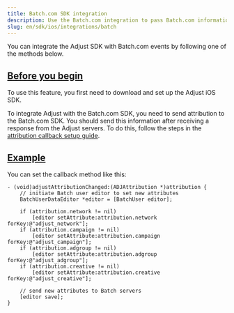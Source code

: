 ```yaml
---
title: Batch.com SDK integration
description: Use the Batch.com integration to pass Batch.com information to Adjust's servers.
slug: en/sdk/ios/integrations/batch
---
```


You can integrate the Adjust SDK with Batch.com events by following one of the methods below.

## [Before you begin](before-you-begin)

To use this feature, you first need to download and set up the Adjust iOS SDK.

To integrate Adjust with the Batch.com SDK, you need to send attribution to the Batch.com SDK. You should send this information after receiving a response from the Adjust servers. To do this, follow the steps in the [attribution callback setup guide](https://help.adjust.com/en/article/attribution-callbacks-ios-sdk).

## [Example](example)

You can set the callback method like this:

```objc
- (void)adjustAttributionChanged:(ADJAttribution *)attribution {
    // initiate Batch user editor to set new attributes
    BatchUserDataEditor *editor = [BatchUser editor];

    if (attribution.network != nil)
        [editor setAttribute:attribution.network forKey:@"adjust_network"];
    if (attribution.campaign != nil)
        [editor setAttribute:attribution.campaign forKey:@"adjust_campaign"];
    if (attribution.adgroup != nil)
        [editor setAttribute:attribution.adgroup forKey:@"adjust_adgroup"];
    if (attribution.creative != nil)
        [editor setAttribute:attribution.creative forKey:@"adjust_creative"];

    // send new attributes to Batch servers
    [editor save];
}
```

